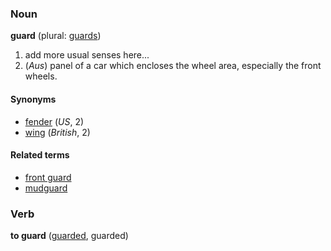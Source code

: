 ===Noun===
'''guard''' (plural: [[guards]])

#add more usual senses here...
#(''Aus'') panel of a car which encloses the wheel area, especially the front wheels.

====Synonyms====
*[[fender]] (''US'', 2)
*[[wing]] (''British'', 2)

====Related terms====
*[[front guard]]
*[[mudguard]]

===Verb===
'''to guard''' ([[guarded]], guarded)